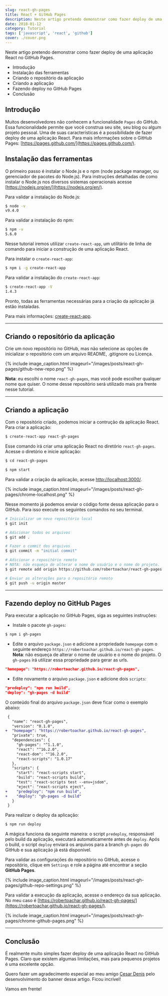 ```yaml
---
slug: react-gh-pages
title: React + GitHub Pages
description: Neste artigo pretendo demonstrar como fazer deploy de uma aplicação React no GitHub Pages.
date: 2018-01-12
category: Tutorial
tags: ['javascript', 'react', 'github']
cover: ./cover.png
---
```


Neste artigo pretendo demonstrar como fazer deploy de uma aplicação React no GitHub Pages.

- Introdução
- Instalação das ferramentas
- Criando o repositório da aplicação
- Criando a aplicação
- Fazendo deploy no GitHub Pages
- Conclusão

## Introdução

Muitos desenvolvedores não conhecem a funcionalidade `Pages` do GitHub. Essa funcionalidade permite que você construa seu site, seu blog ou algum projeto pessoal. Uma de suas características é a possibilidade de fazer deploy de uma aplicação React. Para mais informações sobre o GitHub Pages: [https://pages.github.com/](https://pages.github.com/).

## Instalação das ferramentas

O primeiro passo é instalar o Node.js e o npm (node package manager, ou gerenciador de pacotes do Node.js). Para instruções detalhadas de como instalar o Node.js nos diversos sistemas operacionais acesse [https://nodejs.org/en/](https://nodejs.org/en/).

Para validar a instalação do Node.js:

```bash
$ node -v
v9.4.0
```

Para validar a instalação do npm:

```bash
$ npm -v
5.6.0
```

Nesse tutorial iremos utilizar `create-react-app`, um utilitário de linha de comando para iniciar a construção de uma aplicação React.

Para instalar o `create-react-app`:

```bash
$ npm i -g create-react-app
```

Para validar a instalação do `create-react-app`:

```bash
$ create-react-app -V
1.4.3
```

Pronto, todas as ferramentas necessárias para a criação da aplicação já estão instaladas.

Para mais informações: [create-react-app](https://github.com/facebookincubator/create-react-app).

---

## Criando o repositório da aplicação

Crie um novo repositório no GitHub, mas não selecione as opções de inicializar o repositório com um arquivo README, .gitignore ou Licença.

{% include image_caption.html imageurl="/images/posts/react-gh-pages/github-new-repo.png" %}

**Nota**: eu escolhi o nome `react-gh-pages`, mas você pode escolher qualquer nome que quiser. O nome desse repositório será utilizado mais pra frente nesse tutorial.

---

## Criando a aplicação

Com o repositório criado, podemos iniciar a contrução da aplicação React. Para criar a aplicação:

```bash
$ create-react-app react-gh-pages
```

Esse comando irá criar uma aplicação React no diretório `react-gh-pages`. Acesse o diretório e inicie aplicação:

```bash
$ cd react-gh-pages

$ npm start
```

Para validar a criação da aplicação, acesse [http://localhost:3000/](http://localhost:3000/).

{% include image_caption.html imageurl="/images/posts/react-gh-pages/chrome-localhost.png" %}

Nesse momento já podemos enviar o código fonte dessa aplicação para o GitHub. Para isso execute os seguintes comandos no seu terminal.

```bash
# Inicializar um novo repositório local
$ git init

# Adicionar todos os arquivos
$ git add .

# Fazer o commit dos arquivos
$ git commit -m "initial commit"

# Adicionar o repositório remoto
# NOTA: não esqueça de alterar o nome de usuário e o nome do projeto.
$ git remote add origin https://github.com/robertoachar/react-gh-pages.git

# Enviar as alterações para o repositório remoto
$ git push -u origin master
```

---

## Fazendo deploy no GitHub Pages

Para executar a aplicação no GitHub Pages, siga as seguintes instruções:

- Instale o pacote `gh-pages`:

```bash
$ npm i gh-pages
```

- Edite o arquivo `package.json` e adicione a propriedade `homepage` com o seguinte endereço `https://robertoachar.github.io/react-gh-pages`. **Nota**: não esqueça de alterar o nome de usuário e o nome do projeto. O `gh-pages` irá utilizar essa propriedade para gerar as urls.

```json
"homepage": "https://robertoachar.github.io/react-gh-pages",
```

- Edite novamente o arquivo `package.json` e adicione dois `scripts`:

```json
"predeploy": "npm run build",
"deploy": "gh-pages -d build"
```

O conteúdo final do arquivo `package.json` deve ficar como o exemplo abaixo:

```diff
 {
   "name": "react-gh-pages",
   "version": "0.1.0",
+  "homepage": "https://robertoachar.github.io/react-gh-pages",
   "private": true,
   "dependencies": {
     "gh-pages": "^1.1.0",
     "react": "^16.2.0",
     "react-dom": "^16.2.0",
     "react-scripts": "1.0.17"
   },
   "scripts": {
     "start": "react-scripts start",
     "build": "react-scripts build",
     "test": "react-scripts test --env=jsdom",
     "eject": "react-scripts eject",
+    "predeploy": "npm run build",
+    "deploy": "gh-pages -d build"
   }
 }
```

Para realizar o deploy da aplicação:

```bash
$ npm run deploy
```

A mágica funciona da seguinte maneira: o script `predeploy`, responsável pelo build da aplicação, executará automaticamente antes de `deploy`. Após o build, o script `deploy` enviará os arquivos para a branch `gh-pages` do GitHub e sua aplicação já está disponível.

Para validar as configurações do repositório no GitHub, acesse o repositório, clique em `Settings` e role a página até encontrar a seção **GitHub Pages**.

{% include image_caption.html imageurl="/images/posts/react-gh-pages/github-repo-settings.png" %}

Para validar a execução da aplicação, acesse o endereço da sua aplicação. No meu caso é [https://robertoachar.github.io/react-gh-pages/](https://robertoachar.github.io/react-gh-pages/).

{% include image_caption.html imageurl="/images/posts/react-gh-pages/chrome-github-pages.png" %}

---

## Conclusão

É realmente muito simples fazer deploy de uma aplicação React no GitHub Pages. Claro que existem algumas limitações, mas para pequenos projetos é uma excelente opção.

Quero fazer um agradecimento especial ao meu amigo [Cesar Denis](https://twitter.com/CesarDenis) pelo desenvolvimento do banner desse artigo. Ficou incrível!

Vamos em frente!
